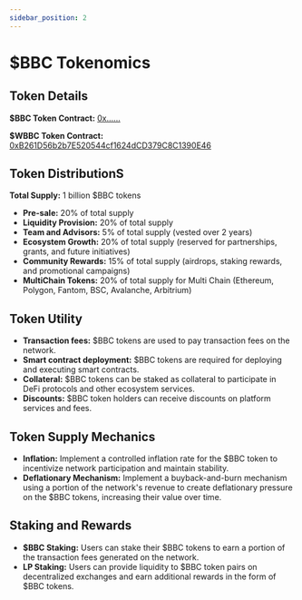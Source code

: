 ---
sidebar_position: 2
---

# $BBC Tokenomics

## Token Details

**$BBC Token Contract:** [0x......](https://bscscan.com/token/0xb261d56b2b7e520544cf1624dcd379c8c1390e46)

**$WBBC Token Contract:** [0xB261D56b2b7E520544cf1624dCD379C8C1390E46](https://bscscan.com/token/0xb261d56b2b7e520544cf1624dcd379c8c1390e46)

## Token DistributionS
**Total Supply:** 1 billion $BBC tokens
- **Pre-sale:** 20% of total supply
- **Liquidity Provision:** 20% of total supply
- **Team and Advisors:** 5% of total supply (vested over 2 years)
- **Ecosystem Growth:** 20% of total supply (reserved for partnerships, grants, and future initiatives)
- **Community Rewards:** 15% of total supply (airdrops, staking rewards, and promotional campaigns)
- **MultiChain Tokens:** 20% of total supply for Multi Chain (Ethereum, Polygon, Fantom, BSC, Avalanche, Arbitrium)

## Token Utility

- **Transaction fees:** $BBC tokens are used to pay transaction fees on the network.
- **Smart contract deployment:** $BBC tokens are required for deploying and executing smart contracts.
- **Collateral:** $BBC tokens can be staked as collateral to participate in DeFi protocols and other ecosystem services.
- **Discounts:** $BBC token holders can receive discounts on platform services and fees.

## Token Supply Mechanics

- **Inflation:** Implement a controlled inflation rate for the $BBC token to incentivize network participation and maintain stability.
- **Deflationary Mechanism:** Implement a buyback-and-burn mechanism using a portion of the network's revenue to create deflationary pressure on the $BBC tokens, increasing their value over time.

## Staking and Rewards

- **$BBC Staking:** Users can stake their $BBC tokens to earn a portion of the transaction fees generated on the network.
- **LP Staking:** Users can provide liquidity to $BBC token pairs on decentralized exchanges and earn additional rewards in the form of $BBC tokens.




